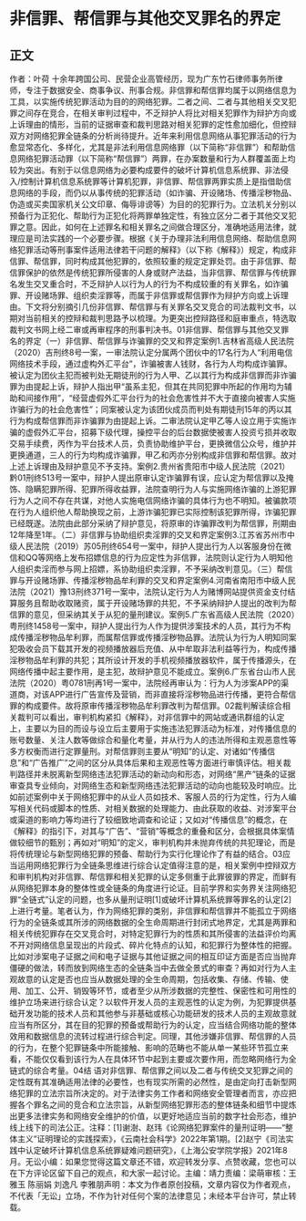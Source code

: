 # 非信罪、帮信罪与其他交叉罪名的界定
## 正文
作者：叶荷 十余年跨国公司、民营企业高管经历，现为广东竹石律师事务所律师，专注于数据安全、商事争议、刑事合规。非信罪和帮信罪均属于以网络信息为工具，以实施传统犯罪活动为目的的网络犯罪。二者之间、二者与其他相关交叉犯罪之间存在竞合，在相关审判过程中，不乏辩护人将比对相关犯罪作为辩护方向或上诉理由的情形，当前的证据审查和裁判思路对相关犯罪的定性愈加细化，但控辩双方对网络犯罪全链条的分析尚待提升。近年来利用信息网络从事犯罪活动的行为愈显常态化、多样化，尤其是非法利用信息网络罪（以下简称“非信罪”）和帮助信息网络犯罪活动罪（以下简称“帮信罪”）两罪，在办案数量和行为人群覆盖面上均较为突出。有别于以信息网络为必要构成要件的破坏计算机信息系统罪、非法侵入/控制计算机信息系统罪等计算机犯罪，非信罪、帮信罪两罪实质上是指借助信息网络的手段，而仍以从事传统的犯罪活动（如诈骗、开设赌场、传播淫秽物品、伪造或买卖国家机关公文印章、侮辱诽谤等）为目的的犯罪行为。立法机关分别以预备行为正犯化、帮助行为正犯化将两罪单独定性，有独立区分二者于其他交叉犯罪之意。因此，如何在上述罪名和相关罪名之间做合理区分，准确地适用法律，就理应是司法实践的一个必要步骤。根据《关于办理非法利用信息网络、帮助信息网络犯罪活动等刑事案件适用法律若干问题的解释》（以下称《解释》）规定，构成非信罪、帮信罪，同时构成其他犯罪的，依照较重的规定定罪处罚。由于非信罪、帮信罪保护的依然是传统犯罪所侵害的人身或财产法益，当非信罪、帮信罪与传统罪名发生交叉重合时，不乏辩护人以行为人的行为不构成较重的有关罪名，如诈骗罪、开设赌场罪、组织卖淫罪等，而属于非信罪或帮信罪作为辩护方向或上诉理由。下文将分别摘引几份非信罪、帮信罪与有关罪名交叉竞合的司法裁判文书，以期对当前相关的控辩和裁判思路予以梳理。为更突出控辩路径和庭审重点，特选取裁判文书网上经二审或再审程序的刑事判决书。01非信罪、帮信罪与其他交叉罪名的界定（一）非信罪、帮信罪与诈骗罪的交叉和界定案例1.吉林省高级人民法院（2020）吉刑终8号一案，一审法院认定分属两个团伙中的17名行为人“利用电信网络技术手段，通过虚构外汇平台”，诈骗被害人钱财，各行为人均构成诈骗罪。被认定为团伙主犯而被判处无期徒刑的行为人甲、乙以其行为构成非信罪而非诈骗罪为由提起上诉，辩护人指出甲“虽系主犯，但其在共同犯罪中所起的作用均为辅助和间接作用”，“经营虚假外汇平台行为的社会危害性并不大于直接向被害人实施诈骗行为的社会危害性”；同案被认定为该团伙成员而判处有期徒刑15年的丙以其行为构成帮信罪而非诈骗罪为由提起上诉。二审法院认定甲乙等人设立用于实施诈骗的虚假外汇平台，招募下级代理，操控平台的后台数据使被害人投资亏损并收取交易手续费，丙作为平台技术人员，负责协助维护平台，更换微信公众号，维护并更换通道，三人的行为均构成诈骗罪，甲乙和丙亦分别构成非信罪和帮信罪。故对上述上诉理由及辩护意见不予支持。案例2.贵州省贵阳市中级人民法院（2021）黔01刑终513号一案中，辩护人提出原审认定诈骗罪有误，应认定为帮信罪以及掩饰、隐瞒犯罪所得、犯罪所得收益罪，法院查明行为人与实施网络诈骗的上游犯罪行为人之间不存在共谋，对他人实施电信网络诈骗的具体行为也不明知。被骗款项在行为人组织他人帮助换现之前，上游诈骗犯罪已实际控制该犯罪所得，诈骗犯罪已经既遂。法院由此部分采纳了辩护意见，将原审的诈骗罪改判为帮信罪，刑期由12年降至1年。（二）非信罪与协助组织卖淫罪的交叉和界定案例3.江苏省苏州市中级人民法院（2019）苏05刑终654号一案中，辩护人提出行为人以客服身份在微信和QQ等网络上发布招嫖信息的行为应定性为非信罪，法院则认定行为人明知他人组织卖淫而参与网上招嫖，系协助组织卖淫罪，不予采纳改判意见。（三）帮信罪与开设赌场罪、传播淫秽物品牟利罪的交叉和界定案例4.河南省南阳市中级人民法院（2021）豫13刑终371号一案中，法院认定行为人为赌博网站提供资金支付结算服务且帮助收取赌资，属于开设赌场罪的共犯，不予采纳辩护人提出的改判为帮信罪的意见，但采纳其关于从犯的量刑建议。案例5.广东省高级人民法院（2020）粤刑终1458号一案中，辩护人提出行为人作为提供涉案技术的人员，其行为不构成传播淫秽物品牟利罪，而属帮信罪或传播淫秽物品罪。法院认为行为人明知同案犯吸收会员下载其开发的视频播放器后充值、从中牟取非法利益等行为，构成传播淫秽物品牟利罪的共犯；其所设计开发的手机视频播放器软件，属于传播源头，在网络传播中起主要作用，是主犯，故辩护意见不能成立。案例6.广东省台山市人民法院（2020）粤0781刑再1号一案中，法院经再审认为：行为人为涉案APP的渠道商，对该APP进行广告宣传及营销，而非直接将淫秽物品进行传播，更符合帮信罪的构成要件。故将原审传播淫秽物品牟利罪改判为帮信罪。02裁判解读综合相关裁判可以看出，审判机构紧扣《解释》，对非信罪中的网站或通讯群组的认定上，主要以为目的而设与设立后主要用于实施违法犯罪活动为标准，对传播信息的账号数量、关注人数等做综合和量化考量，并从行为人的违法所得和主观恶意性等多方权衡而进行定罪量刑。对帮信罪则主要从“明知”的认定、对诸如“传播信息”和“广告推广”之间的区分从具体后果和主观恶性等方面进行审慎评估。相关裁判路径并未脱离新型网络违法犯罪活动的新动向和形态，对网络“黑产”链条的证据审查具专业倾向，对网络生态和新型网络违法犯罪活动的动向也能较及时响应。比如前述案例中关于网络犯罪中的从业人员如技术、客服人员的行为定性，行为人编写相关代码或脚本的性质、对相关数据的处理能力、由此获取的收益、对涉案平台或渠道的影响力等均进行了较细致地调查和论证；又如对“传播信息”的概念，在《解释》的指引下，对其与“广告”、“营销”等概念的重叠和区分，会根据具体案情做较细节的甄别；再如对“明知”的定义，审判机构并未抛弃传统的共犯理论，而是将传统理论与新型网络犯罪的预备、帮助行为实行化理论作了有益的结合。03应当运用网络犯罪行为全链条思维进行综合认定值得注意的是，相关案例中控辩双方和审判机构对非信罪、帮信罪和相关犯罪的认定多侧重于此罪彼罪的界定，而鲜有从网络犯罪本身的整体性或全链条的角度进行论证。目前学界和实务界关注网络犯罪“全链式”认定的问题，也多从量刑证明[1]或破坏计算机系统罪等罪名的认定[2]上进行考量。笔者认为，作为网络犯罪的类别，非信罪和帮信罪并不能孤立于网络行为的全链条或其所涉的网络数据的全生命周期进行封闭式地界定，尤其是两罪和相关传统犯罪存在交叉竞合时，对特定犯罪行为的性质和其所侵害的法益评价均离不开对网络信息呈现出的片段式、碎片化特点的认知，和犯罪行为整体性的把握。比如对涉案电子证据之间和电子证据与其他证据之间的相互印证方面是否应当抛弃僵硬的做法，转而放到网络生态的全链条当中去做全景式的审查？再如对行为人主观故意的认定是否也应当从数据处理的全生命周期，包括收集、存储、传输、使用、加工、公开、销毁等环节，或者至少从所涉数据的完整性、保密性和可用性的维护立场来进行综合认定？以软件开发人员的主观恶性的认定为例，为犯罪提供基础开发功能的技术人员和其他参与非基础或核心功能研发的技术人员的主观故意就应当有所区分，其在目的犯罪的预备或帮助行为的认定，应当结合网络功能的整体效用和数据信息的流转过程进行综合判定。同理，其他涉嫌非信罪、帮信罪的人员的行为，在整个犯罪链条中所能接触、影响的范畴也不能从单一某些环节孤立来看，不能仅仅看到该行为人在具体环节中起到主要或次要作用，而忽略网络行为全链式的综合考量。04结 语对非信罪、帮信罪之间以及二者与传统交叉犯罪之间的定性既有其准确适用法律的必要性，也有现实所需的必然性，是由定向打击新型网络犯罪的立法宗旨所决定的。对于法律实务工作者和网络安全管理者而言，亦应把握各个罪名之间的竞合和立法宗旨，从新型网络犯罪形态的整体链条和细节中提炼出更多法律实务和网络安全维护的价值，以更好地适应当前的数字社会形态，维护线上线下的司法公正。注释：[1]谢澍、赵玮《论网络犯罪案件的量刑证明——“整体主义”证明理论的实践探索》，《云南社会科学》2022年第1期。[2]赵宁《司法实践中认定破坏计算机信息系统罪疑难问题研究》，《上海公安学院学报》2021年8月。无讼小编：如果您觉得这篇文章还不错，欢迎转发分享、点赞收藏，您也可以在下方评论区留下自己的观点，和大家一起讨论。主编：靖力责编：梁萌审核：王雅玉 陈丽娟 刘逸凡 李雅朋声明：本文为作者原创投稿，文章内容仅为作者观点，不代表「无讼」立场，不作为针对任何个案的法律意见；未经本平台许可，禁止转载。